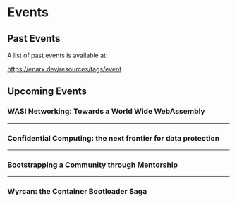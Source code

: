 
# Events

## Past Events

A list of past events is available at:

https://enarx.dev/resources/tags/event


## Upcoming Events

### WASI Networking: Towards a World Wide WebAssembly

<Wasm />

<hr />

### Confidential Computing: the next frontier for data protection

<RightsCon />

<hr />

### Bootstrapping a Community through Mentorship

<OSSNA />

<hr />

### Wyrcan: the Container Bootloader Saga

<SCALE />